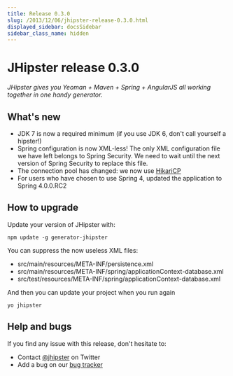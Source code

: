 ```yaml
---
title: Release 0.3.0
slug: /2013/12/06/jhipster-release-0.3.0.html
displayed_sidebar: docsSidebar
sidebar_class_name: hidden
---
```


JHipster release 0.3.0
==================

*JHipster gives you Yeoman + Maven + Spring + AngularJS all working together in one handy generator.*

What's new
----------

- JDK 7 is now a required minimum (if you use JDK 6, don't call yourself a hipster!)
- Spring configuration is now XML-less! The only XML configuration file we have left belongs to Spring Security. We need to wait until the next version of Spring Security to replace this file.
- The connection pool has changed: we now use [HikariCP](https://github.com/brettwooldridge/HikariCP)
- For users who have chosen to use Spring 4, updated the application to Spring 4.0.0.RC2


How to upgrade
------------

Update your version of JHipster with:

```
npm update -g generator-jhipster
```

You can suppress the now useless XML files:

- src/main/resources/META-INF/persistence.xml
- src/main/resources/META-INF/spring/applicationContext-database.xml
- src/test/resources/META-INF/spring/applicationContext-database.xml

And then you can update your project when you run again

```
yo jhipster
```

Help and bugs
--------------

If you find any issue with this release, don't hesitate to:

- Contact [@jhipster](https://twitter.com/jhipster) on Twitter
- Add a bug on our [bug tracker](https://github.com/jhipster/generator-jhipster/issues?state=open)
